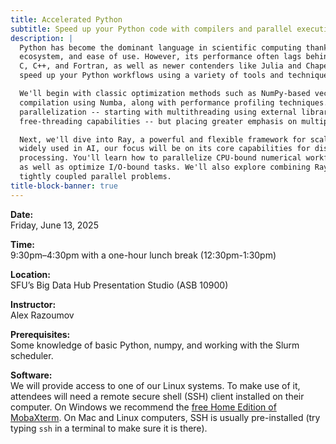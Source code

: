 ```yaml
---
title: Accelerated Python
subtitle: Speed up your Python code with compilers and parallel execution.
description: |
  Python has become the dominant language in scientific computing thanks to its high-level syntax, extensive
  ecosystem, and ease of use. However, its performance often lags behind traditional compiled languages like
  C, C++, and Fortran, as well as newer contenders like Julia and Chapel. This course is designed to help you
  speed up your Python workflows using a variety of tools and techniques.

  We'll begin with classic optimization methods such as NumPy-based vectorization, and explore just-in-time
  compilation using Numba, along with performance profiling techniques. From there, we'll delve into
  parallelization -- starting with multithreading using external libraries like NumExpr and Python 3.13's new
  free-threading capabilities -- but placing greater emphasis on multiprocessing.

  Next, we'll dive into Ray, a powerful and flexible framework for scaling Python applications. While Ray is
  widely used in AI, our focus will be on its core capabilities for distributed computing and data
  processing. You'll learn how to parallelize CPU-bound numerical workflows -- with and without reduction --
  as well as optimize I/O-bound tasks. We'll also explore combining Ray with Numba and will discuss coding
  tightly coupled parallel problems.
title-block-banner: true
---
```


<!-- Please note: this course does not cover GPU computing (which merits its own course), nor will we dive -->
<!-- into mpi4py, the standard MPI library for Python. -->

:::{.topdef}

**Date:** \
Friday, June 13, 2025

**Time:** \
9:30pm–4:30pm with a one-hour lunch break (12:30pm-1:30pm)

**Location:** \
SFU's Big Data Hub Presentation Studio (ASB 10900)

**Instructor:** \
Alex Razoumov

**Prerequisites:** \
Some knowledge of basic Python, numpy, and working with the Slurm scheduler.

**Software:** \
We will provide access to one of our Linux systems. To make use of it, attendees will need a remote secure shell (SSH) client installed on their computer. On Windows we recommend the [free Home Edition of MobaXterm](https://mobaxterm.mobatek.net/download.html). On Mac and Linux computers, SSH is usually pre-installed (try typing `ssh` in a terminal to make sure it is there).

:::

<!-- <br> -->
<!-- Course notes can be found [here](https://wgpages.netlify.app/hpc-in-summer). -->
